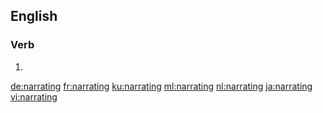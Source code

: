 ==English==

===Verb===
{{head|en|present participle}}

# {{present participle of|narrate|lang=en|nocat=1}}

[[de:narrating]]
[[fr:narrating]]
[[ku:narrating]]
[[ml:narrating]]
[[nl:narrating]]
[[ja:narrating]]
[[vi:narrating]]
